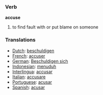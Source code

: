 === Verb ===
'''accuse'''

# to find fault with or put blame on someone

=== Translations ===
*[[Dutch]]: [[beschuldigen]]
*[[French]]: [[accuser]]
*[[German]]: [[Beschuldigen sich]]
*[[Indonesian]]: [[tuduh|menuduh]]
*[[Interlingua]]: [[accusar]]
*[[Italian]]: [[accusare]]
*[[Portuguese]]: [[acusar]]
*[[Spanish]]: [[acusar]]